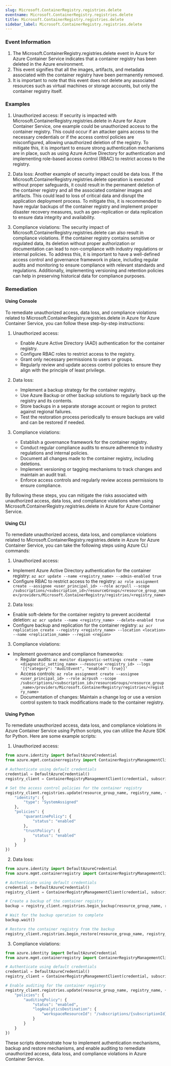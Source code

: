 ```yaml
--- 
slug: Microsoft.ContainerRegistry.registries.delete
eventname: Microsoft.ContainerRegistry.registries.delete
title: Microsoft.ContainerRegistry.registries.delete
sidebar_label: Microsoft.ContainerRegistry.registries.delete
---
```

                       
### Event Information

1. The Microsoft.ContainerRegistry.registries.delete event in Azure for Azure Container Service indicates that a container registry has been deleted in the Azure environment.
2. This event signifies that all the images, artifacts, and metadata associated with the container registry have been permanently removed.
3. It is important to note that this event does not delete any associated resources such as virtual machines or storage accounts, but only the container registry itself.


### Examples

1. Unauthorized access: If security is impacted with Microsoft.ContainerRegistry.registries.delete in Azure for Azure Container Service, one example could be unauthorized access to the container registry. This could occur if an attacker gains access to the necessary credentials or if the access control policies are misconfigured, allowing unauthorized deletion of the registry. To mitigate this, it is important to ensure strong authentication mechanisms are in place, such as using Azure Active Directory for authentication and implementing role-based access control (RBAC) to restrict access to the registry.

2. Data loss: Another example of security impact could be data loss. If the Microsoft.ContainerRegistry.registries.delete operation is executed without proper safeguards, it could result in the permanent deletion of the container registry and all the associated container images and artifacts. This could lead to loss of critical data and disrupt the application deployment process. To mitigate this, it is recommended to have regular backups of the container registry and implement proper disaster recovery measures, such as geo-replication or data replication to ensure data integrity and availability.

3. Compliance violations: The security impact of Microsoft.ContainerRegistry.registries.delete can also result in compliance violations. If the container registry contains sensitive or regulated data, its deletion without proper authorization or documentation can lead to non-compliance with industry regulations or internal policies. To address this, it is important to have a well-defined access control and governance framework in place, including regular audits and monitoring to ensure compliance with relevant standards and regulations. Additionally, implementing versioning and retention policies can help in preserving historical data for compliance purposes.

### Remediation

#### Using Console

To remediate unauthorized access, data loss, and compliance violations related to Microsoft.ContainerRegistry.registries.delete in Azure for Azure Container Service, you can follow these step-by-step instructions:

1. Unauthorized access:
   - Enable Azure Active Directory (AAD) authentication for the container registry.
   - Configure RBAC roles to restrict access to the registry.
   - Grant only necessary permissions to users or groups.
   - Regularly review and update access control policies to ensure they align with the principle of least privilege.

2. Data loss:
   - Implement a backup strategy for the container registry.
   - Use Azure Backup or other backup solutions to regularly back up the registry and its contents.
   - Store backups in a separate storage account or region to protect against regional failures.
   - Test the restoration process periodically to ensure backups are valid and can be restored if needed.

3. Compliance violations:
   - Establish a governance framework for the container registry.
   - Conduct regular compliance audits to ensure adherence to industry regulations and internal policies.
   - Document all changes made to the container registry, including deletions.
   - Implement versioning or tagging mechanisms to track changes and maintain an audit trail.
   - Enforce access controls and regularly review access permissions to ensure compliance.

By following these steps, you can mitigate the risks associated with unauthorized access, data loss, and compliance violations when using Microsoft.ContainerRegistry.registries.delete in Azure for Azure Container Service.

#### Using CLI

To remediate unauthorized access, data loss, and compliance violations related to Microsoft.ContainerRegistry.registries.delete in Azure for Azure Container Service, you can take the following steps using Azure CLI commands:

1. Unauthorized access:
- Implement Azure Active Directory authentication for the container registry:
  `az acr update --name <registry_name> --admin-enabled true`
- Configure RBAC to restrict access to the registry:
  `az role assignment create --assignee <user_principal_id> --role acrpull --scope /subscriptions/<subscription_id>/resourceGroups/<resource_group_name>/providers/Microsoft.ContainerRegistry/registries/<registry_name>`

2. Data loss:
- Enable soft-delete for the container registry to prevent accidental deletion:
  `az acr update --name <registry_name> --delete-enabled true`
- Configure backup and replication for the container registry:
  `az acr replication create --registry <registry_name> --location <location> --name <replication_name> --region <region>`

3. Compliance violations:
- Implement governance and compliance frameworks:
  - Regular audits: `az monitor diagnostic-settings create --name <diagnostic_setting_name> --resource <registry_id> --logs '[{"category": "AuditEvent", "enabled": true}]'`
  - Access controls: `az role assignment create --assignee <user_principal_id> --role acrpush --scope /subscriptions/<subscription_id>/resourceGroups/<resource_group_name>/providers/Microsoft.ContainerRegistry/registries/<registry_name>`
  - Documentation of changes: Maintain a change log or use a version control system to track modifications made to the container registry.

#### Using Python

To remediate unauthorized access, data loss, and compliance violations in Azure Container Service using Python scripts, you can utilize the Azure SDK for Python. Here are some example scripts:

1. Unauthorized access:
```python
from azure.identity import DefaultAzureCredential
from azure.mgmt.containerregistry import ContainerRegistryManagementClient

# Authenticate using default credentials
credential = DefaultAzureCredential()
registry_client = ContainerRegistryManagementClient(credential, subscription_id)

# Set the access control policies for the container registry
registry_client.registries.update(resource_group_name, registry_name, {
    "identity": {
        "type": "SystemAssigned"
    },
    "policies": {
        "quarantinePolicy": {
            "status": "enabled"
        },
        "trustPolicy": {
            "status": "enabled"
        }
    }
})
```

2. Data loss:
```python
from azure.identity import DefaultAzureCredential
from azure.mgmt.containerregistry import ContainerRegistryManagementClient

# Authenticate using default credentials
credential = DefaultAzureCredential()
registry_client = ContainerRegistryManagementClient(credential, subscription_id)

# Create a backup of the container registry
backup = registry_client.registries.begin_backup(resource_group_name, registry_name)

# Wait for the backup operation to complete
backup.wait()

# Restore the container registry from the backup
registry_client.registries.begin_restore(resource_group_name, registry_name, backup.name)
```

3. Compliance violations:
```python
from azure.identity import DefaultAzureCredential
from azure.mgmt.containerregistry import ContainerRegistryManagementClient

# Authenticate using default credentials
credential = DefaultAzureCredential()
registry_client = ContainerRegistryManagementClient(credential, subscription_id)

# Enable auditing for the container registry
registry_client.registries.update(resource_group_name, registry_name, {
    "policies": {
        "auditingPolicy": {
            "status": "enabled",
            "logAnalyticsDestination": {
                "workspaceResourceId": "/subscriptions/{subscriptionId}/resourceGroups/{resourceGroupName}/providers/Microsoft.OperationalInsights/workspaces/{workspaceName}"
            }
        }
    }
})
```

These scripts demonstrate how to implement authentication mechanisms, backup and restore mechanisms, and enable auditing to remediate unauthorized access, data loss, and compliance violations in Azure Container Service.


 